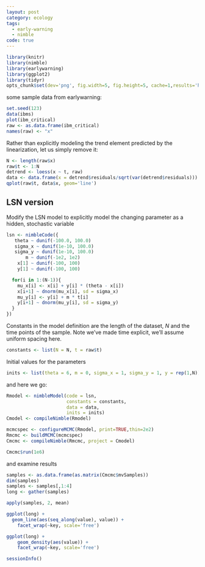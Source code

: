 ```yaml
---
layout: post
category: ecology
tags:
  - early-warning
  - nimble
code: true
---
```



```r
library(knitr)
library(nimble)
library(earlywarning)
library(ggplot2)
library(tidyr)
opts_chunk$set(dev='png', fig.width=5, fig.height=5, cache=1,results='hide')
```


some sample data from earlywarning:

```r
set.seed(123)
data(ibms)
plot(ibm_critical)
raw <- as.data.frame(ibm_critical)
names(raw) <- "x"
```

Rather than explicitly modeling the trend element predicted by the linearization, let us simply remove it:

```r
N <- length(raw$x)
raw$t <- 1:N
detrend <- loess(x ~ t, raw)
data <- data.frame(x = detrend$residuals/sqrt(var(detrend$residuals)))
qplot(raw$t, data$x, geom='line')
```

## LSN version ##

Modify the LSN model to explicitly model the changing parameter as a hidden, stochastic variable

```r
lsn <- nimbleCode({
   theta ~ dunif(-100.0, 100.0)
   sigma_x ~ dunif(1e-10, 100.0)
   sigma_y ~ dunif(1e-10, 100.0)
       m ~ dunif(-1e2, 1e2)
    x[1] ~ dunif(-100, 100)
    y[1] ~ dunif(-100, 100)

  for(i in 1:(N-1)){
    mu_x[i] <- x[i] + y[i] * (theta - x[i]) 
    x[i+1] ~ dnorm(mu_x[i], sd = sigma_x) 
    mu_y[i] <- y[i] + m * t[i]
    y[i+1] ~ dnorm(mu_y[i], sd = sigma_y) 
  }
})
```

Constants in the model definition are the length of the dataset, $N$ and the time points of the sample. Note we've made time explicit, we'll assume uniform spacing here. 

```r
constants <- list(N = N, t = raw$t)
```

Initial values for the parameters

```r
inits <- list(theta = 6, m = 0, sigma_x = 1, sigma_y = 1, y = rep(1,N))
```


and here we go:

```r
Rmodel <- nimbleModel(code = lsn, 
                      constants = constants, 
                      data = data, 
                      inits = inits)
Cmodel <- compileNimble(Rmodel)
```



```r
mcmcspec <- configureMCMC(Rmodel, print=TRUE,thin=2e2)
Rmcmc <- buildMCMC(mcmcspec)
Cmcmc <- compileNimble(Rmcmc, project = Cmodel)
```


```r
Cmcmc$run(1e6)
```


and examine results

```r
samples <- as.data.frame(as.matrix(Cmcmc$mvSamples))
dim(samples)
samples <- samples[,1:4]
long <- gather(samples)
```

```r
apply(samples, 2, mean)
```

```r
ggplot(long) + 
  geom_line(aes(seq_along(value), value)) + 
	facet_wrap(~key, scale='free')
```

```r
ggplot(long) + 
	geom_density(aes(value)) + 
	facet_wrap(~key, scale='free')
```

```r
sessionInfo()
```
